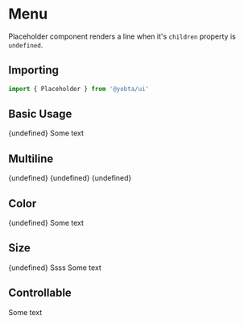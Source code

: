 
<Meta title="MDX/Placeholder" />

# Menu

Placeholder component renders a line when it's `children` property is `undefined`.

## Importing

```js
import { Placeholder } from '@yobta/ui'
```

## Basic Usage

<Canvas>
  <Story name="Basic Usage">
    <div className="grid grid-cols-2 gap-2">
      <Placeholder>{undefined}</Placeholder>
      <span>Some text</span>
    </div>
  </Story>
</Canvas>

## Multiline

<Canvas>
  <Story name="Multiline">
    <Placeholder>{undefined}</Placeholder>
    <Placeholder>{undefined}</Placeholder>
    <Placeholder className="w-2/3">{undefined}</Placeholder>
  </Story>
</Canvas>

## Color

<Canvas>
  <Story name="Color">
    <div className="grid grid-cols-2 gap-2 yobta-ink-secondary">
      <Placeholder>{undefined}</Placeholder>
      <span>Some text</span>
    </div>
  </Story>
</Canvas>

## Size

<Canvas>
  <Story name="Size">
    <div className="grid grid-cols-2 gap-2 text-3xl">
      <Placeholder>{undefined}</Placeholder>
      <Placeholder>Ssss</Placeholder>
      <span>Some text</span>
    </div>
  </Story>
</Canvas>

## Controllable

<Canvas>
  <Story name="Controllable">
    <Placeholder visible>Some text</Placeholder>
  </Story>
</Canvas>
